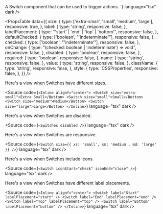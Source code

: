 
<Meta of={SwitchStories} />

<Unstyled>

<Title type="h1">Switch</Title>
<Text>A Switch component that can be used to trigger actions.</Text>

<Canvas of={SwitchStories.Primary} />

<Title type="h2">Usage</Title>
<Source code={`import { Switch } from "@backstage/canon";

<Switch label="Switch" />
`} language="tsx" dark />

<Title type="h2" style={{ marginBottom: '16px' }}>
  API reference
</Title>

<PropsTable
  data={{
    size: {
      type: ['extra-small', 'small', 'medium', 'large'],
      responsive: true,
    },
    label: {
      type: 'string',
      responsive: false,
    },
    labelPlacement: {
      type: "'start' | 'end' | 'top' | 'bottom'",
      responsive: false,
    },
    defaultChecked: {
      type: ['boolean', "'indeterminate'"],
      responsive: false,
    },
    checked: {
      type: ['boolean', "'indeterminate'"],
      responsive: false,
    },
    onChange: {
      type: "(checked: boolean | 'indeterminate') => void",
      responsive: false,
    },
    disabled: {
      type: 'boolean',
      responsive: false,
    },
    required: {
      type: 'boolean',
      responsive: false,
    },
    name: {
      type: 'string',
      responsive: false,
    },
    value: {
      type: 'string',
      responsive: false,
    },
    className: {
      type: 'string',
      responsive: false,
    },
    style: {
      type: 'CSSProperties',
      responsive: false,
    },
  }}
/>

<Title type="h2">Examples</Title>

<Title type="h3">Sizes</Title>
<Text>Here's a view when Switches have different sizes.</Text>

<Canvas of={SwitchStories.Sizes} />

<Source
  code={`<Inline alignY="center">
  <Switch size="extra-small">Extra Small</Button>
  <Switch size="small">Small</Button>
  <Switch size="medium">Medium</Button>
  <Switch size="large">Large</Button>
</Inline>`}
  language="tsx"
  dark
/>

<Title type="h3">Disabled</Title>
<Text>Here's a view when Switches are disabled.</Text>

<Canvas of={SwitchStories.Disabled} />

<Source code={`<Switches disabled />`} language="tsx" dark />

<Title type="h3">Responsive</Title>
<Text>Here's a view when Switches are responsive.</Text>

<Canvas of={SwitchStories.Responsive} />

<Source
  code={`<Switch size={{ xs: 'small', sm: 'medium', md: 'large' }} />`}
  language="tsx"
  dark
/>

<Title type="h3">Icons</Title>
<Text>Here's a view when Switches include Icons.</Text>

<Canvas of={SwitchStories.Icons} />

<Source
  code={`<Switch iconStart="check" iconEnd="close" />`}
  language="tsx"
  dark
/>

<Title type="h3">Label Placement</Title>
<Text>Here's a view when Switches have different label placements.</Text>

<Canvas of={SwitchStories.LabelPlacement} />

<Source
  code={`<Inline alignY="center">
  <Switch label="Start" labelPlacement="start" />
  <Switch label="End" labelPlacement="end" />
  <Switch label="Top" labelPlacement="top" />
  <Switch label="Bottom" labelPlacement="bottom" />
</Inline>`}
  language="tsx"
  dark
/>

</Unstyled>
